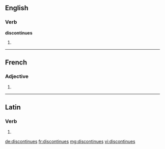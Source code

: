 ==English==

===Verb===
'''discontinues'''

# {{en-third-person singular of|discontinue}}

----

==French==

===Adjective===
{{fr-adj-form}} {{f-p}}

# {{feminine plural of|discontinu|lang=fr}}

----

==Latin==

===Verb===
{{la-verb-form|discontinuēs}}

# {{conjugation of|discontinuō||2|s|pres|act|sub|lang=la}}

[[de:discontinues]]
[[fr:discontinues]]
[[mg:discontinues]]
[[vi:discontinues]]